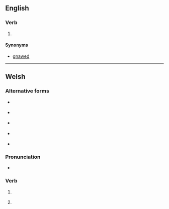 ==English==

===Verb===
{{head|en|past participle}}

# {{lb|en|archaic}} {{past participle of|gnaw|lang=en|nocat=1}}

====Synonyms====
* [[gnawed]]

----

==Welsh==

===Alternative forms===
* {{l|cy|gwnawn}} {{qualifier|both forms}}
* {{l|cy|nawn}} {{qualifier|both forms}}
* {{l|cy|gwnelwn}} {{qualifier|first-person singular conditional}}
* {{l|cy|gnelwn}} {{qualifier|first-person singular conditional}}
* {{l|cy|nelwn}} {{qualifier|first-person singular conditional}}

===Pronunciation===
* {{IPA|/ɡnau̯n/|lang=cy}}

===Verb===
{{head|cy|verb form}}

# {{lb|cy|colloquial}} {{inflection of|gwneud||1|p|fut|lang=cy}}
# {{lb|cy|colloquial}} {{inflection of|gwneud||1|s|cond|lang=cy}}